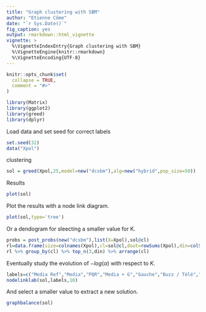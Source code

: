 ```yaml
---
title: "Graph clustering with SBM"
author: "Etienne Côme"
date: "`r Sys.Date()`"
fig_caption: yes
output: rmarkdown::html_vignette
vignette: >
  %\VignetteIndexEntry{Graph clustering with SBM}
  %\VignetteEngine{knitr::rmarkdown}
  %\VignetteEncoding{UTF-8}
---
```


```r
knitr::opts_chunk$set(
  collapse = TRUE,
  comment = "#>"
)
```



```r
library(Matrix)
library(ggplot2)
library(greed)
library(dplyr)
```

Load data and set seed for correct labels
```r
set.seed(32)
data("Xpol")
```

clustering 

```r
sol = greed(Xpol,25,model=new("dcsbm"),alg=new("hybrid",pop_size=50))
```


Results

```r
plot(sol)
```
Plot the results with a node link diagram.
```r
plot(sol,type='tree')
```
Or a dendogram for sleecting a smaller value for K.
```r
probs = post_probs(new("dcsbm"),list(X=Xpol),sol@cl)
rl=data.frame(size=colnames(Xpol),cl=sol@cl,dout=rowSums(Xpol),din=colSums(Xpol),p=apply(probs,1,max))
rl %>% group_by(cl) %>% top_n(3,din) %>% arrange(cl)
```
Eventually study the evolution of $-log(\alpha)$ with respect to $K$.
```r
labels=c("Media Ref","Media","PQR","Media + G","Gauche","Buzz / Télé","RT / Atl / Sput","Ext / Droite","Pseudo-Science","Alt / Comp", "Alt / Comp","Presse / Alt")
nodelinklab(sol,labels,10)
```

And select a smaller value to extract a new solution.
```r
graphbalance(sol)
```
